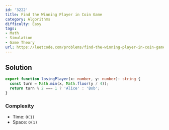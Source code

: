 ```yaml
---
id: '3222'
title: Find the Winning Player in Coin Game
category: Algorithms
difficulty: Easy
tags:
- Math
- Simulation
- Game Theory
url: https://leetcode.com/problems/find-the-winning-player-in-coin-game
---
```


## Solution

```typescript filename="solution.ts" copy
export function losingPlayer(x: number, y: number): string {
  const turn = Math.min(x, Math.floor(y / 4));
  return turn % 2 === 1 ? 'Alice' : 'Bob';
}
```

### Complexity

- Time: `O(1)`
- Space: `O(1)`

